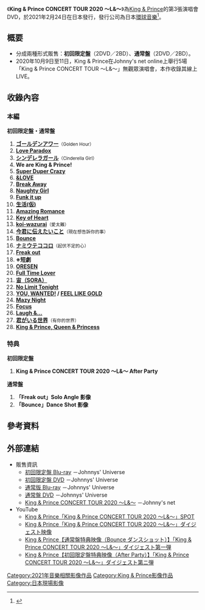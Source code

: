 {{Infobox album
|Name=King & Prince CONCERT TOUR 2020 〜L&〜
|Type=DVD
|Artist=[[King_&_Prince|King & Prince]]
|Cover=
|Alt=
|Released={{flagicon|JPN}}2021年2月24日<br/>{{flagicon|台湾}}2021年3月19日
|Format=[[DVD|DVD]]
|Genre=[[J-POP|J-POP]]
|Length=
|Label=環球音樂
|Producer=
|Last album=
|last_album=[[King_&_Prince_CONCERT_TOUR_2019|King & Prince CONCERT TOUR 2019]]<br />(2020)
|This album=[[King_&_Prince_CONCERT_TOUR_2020_〜L&〜|King & Prince CONCERT TOUR 2020 〜L&〜]]<br />(2021)
|Next album=[[King_&_Prince_CONCERT_TOUR_2021_〜Re:Sense〜|King & Prince CONCERT TOUR 2021 〜Re:Sense〜]]<br />(2022)
|chart_position=* DVD週榜第1名（Oricon）
* 藍光週榜第1名（Oricon）
}}

《'''King & Prince CONCERT TOUR 2020 〜L&〜'''》為[[King_&_Prince|King & Prince]]的第3張演唱會DVD，於2021年2月24日在日本發行，發行公司為日本[[環球音樂_(日本)|環球音樂]]<ref>{{Cite web|title=King & Prince初配信ライブが映像作品化、初回限定盤にはアフタートーク収録|url=https://natalie.mu/music/news/412240|accessdate=2021年1月13日|date=2021年3月20日|publisher=音楽ナタリー|language=JA|archive-date=2021年2月3日|archive-url=https://web.archive.org/web/20210203075030/https://natalie.mu/music/news/412240}}</ref>。

== 概要 ==

* 分成兩種形式販售：'''初回限定盤'''（2DVD／2BD）、'''通常盤'''（2DVD／2BD）。
* 2020年10月9日至11日，King & Prince在Johnny's net online上舉行5場「King & Prince CONCERT TOUR 〜L&〜」無觀眾演唱會，本作收錄其線上LIVE。

== 收錄內容 ==

=== 本編 ===
'''初回限定盤・通常盤'''
#'''[[Mazy_Night|ゴールデンアワー]]'''<small>（Golden Hour）</small>
#'''[[Mazy_Night|Love Paradox]]'''
#'''[[Cinderella_Girl|シンデレラガール]]'''<small>（Cinderella Girl）</small>
#'''We are King & Prince!'''
#'''[[King_&_Prince_(專輯)|Super Duper Crazy]]'''
#'''[[L&|&LOVE]]'''
#'''[[L&|Break Away]]'''
#'''[[King_&_Prince_(專輯)|Naughty Girl]]'''
#'''[[Cinderella_Girl|Funk it up]]'''
#'''[[L&|生活(仮)]]'''
#'''[[L&|Amazing Romance]]'''
#'''[[L&|Key of Heart]]'''
#'''[[愛太難|koi-wazurai]]'''<small>（愛太難）</small>
#'''[[Mazy_Night|今君に伝えたいこと]]'''<small>（現在想告訴你的事）</small>
#'''[[L&|Bounce]]'''
#'''[[L&|ナミウテココロ]]'''<small>（起伏不定的心）</small>
#'''[[L&|Freak out]]'''
#'''※短劇'''
#'''[[L&|ORESEN]]'''
#'''[[Mazy_Night|Full Time Lover]]'''
#'''[[等待著你|宙（SORA）]]'''
#'''[[L&|No Limit Tonight]]'''
#'''[[Cinderella_Girl|YOU, WANTED!]] / [[King_&_Prince_(專輯)|FEEL LIKE GOLD]]'''
#'''[[Mazy_Night|Mazy Night]]'''
#'''[[L&|Focus]]'''
#'''[[L&|Laugh &...]]'''
#'''[[L&|君がいる世界]]'''<small>（有你的世界）</small>
#'''[[King_&_Prince_(專輯)|King & Prince, Queen & Princess]]'''

=== 特典 ===
'''初回限定盤'''
#'''King & Prince CONCERT TOUR 2020 ～L&～ After Party'''
'''通常盤'''
#'''「Freak out」Solo Angle 影像'''
#'''「Bounce」Dance Shot 影像'''

== 參考資料 ==
<references />

== 外部連結 ==
* 販售資訊
** [https://www.universal-music.co.jp/king-and-prince/products/upxj-9005/ 初回限定盤 Blu-ray] {{Wayback|url=https://www.universal-music.co.jp/king-and-prince/products/upxj-9005/ |date=20210118145533 }}－Johnnys' Universe
** [https://www.universal-music.co.jp/king-and-prince/products/upbj-9005/ 初回限定盤 DVD] {{Wayback|url=https://www.universal-music.co.jp/king-and-prince/products/upbj-9005/ |date=20210118134430 }}－Johnnys' Universe
** [https://www.universal-music.co.jp/king-and-prince/products/upxj-1004/ 通常版 Blu-ray] {{Wayback|url=https://www.universal-music.co.jp/king-and-prince/products/upxj-1004/ |date=20210411050646 }}－Johnnys' Universe
** [https://www.universal-music.co.jp/king-and-prince/products/upbj-1005/ 通常盤 DVD] {{Wayback|url=https://www.universal-music.co.jp/king-and-prince/products/upbj-1005/ |date=20210328225548 }}－Johnnys' Universe
** [https://www.johnnys-net.jp/page?id=discoDetail&artist=41&data=2400 King & Prince CONCERT TOUR 2020 〜L&〜] {{Wayback|url=https://www.johnnys-net.jp/page?id=discoDetail&artist=41&data=2400 |date=20210127211449 }}－Johnny's net
*YouTube
** [https://www.youtube.com/watch?v=pLPySSkLxkY King & Prince「King & Prince CONCERT TOUR 2020 〜L&〜」SPOT] {{Wayback|url=https://www.youtube.com/watch?v=pLPySSkLxkY |date=20210429143858 }}
** [https://www.youtube.com/watch?v=f7QHy1YpIfs King & Prince「King & Prince CONCERT TOUR 2020 〜L&〜」ダイジェスト映像] {{Wayback|url=https://www.youtube.com/watch?v=f7QHy1YpIfs |date=20210211214646 }}
** [https://www.youtube.com/watch?v=cKsyqPxdQVc King & Prince【通常盤特典映像（Bounce ダンスショット）】「King & Prince CONCERT TOUR 2020 〜L&〜」ダイジェスト第一弾] {{Wayback|url=https://www.youtube.com/watch?v=cKsyqPxdQVc |date=20210505203139 }}
** [https://www.youtube.com/watch?v=K-XPilpC4zU King & Prince【初回限定盤特典映像（After Party）】「King & Prince CONCERT TOUR 2020 〜L&〜」ダイジェスト第ニ弾] {{Wayback|url=https://www.youtube.com/watch?v=K-XPilpC4zU |date=20210404154911 }}
{{King & Prince}}

[[Category:2021年音樂相關影像作品|Category:2021年音樂相關影像作品]]
[[Category:King_&_Prince影像作品|Category:King & Prince影像作品]]
[[Category:日本現場影像|Category:日本現場影像]]